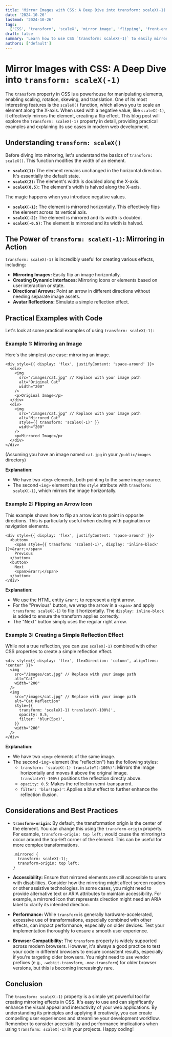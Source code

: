 ```yaml
---
title: 'Mirror Images with CSS: A Deep Dive into transform: scaleX(-1)'
date: '2024-10-26'
lastmod: '2024-10-26'
tags:
  ['CSS', 'transform', 'scaleX', 'mirror image', 'flipping', 'front-end development', 'CSS tricks']
draft: false
summary: 'Learn how to use CSS `transform: scaleX(-1)` to easily mirror images and elements, creating interesting visual effects and dynamic interfaces. This comprehensive guide includes practical examples and explains the underlying concepts for front-end developers.'
authors: ['default']
---
```


# Mirror Images with CSS: A Deep Dive into `transform: scaleX(-1)`

The `transform` property in CSS is a powerhouse for manipulating elements, enabling scaling, rotation, skewing, and translation. One of its most interesting features is the `scaleX()` function, which allows you to scale an element along the X-axis. When used with a negative value, like `scaleX(-1)`, it effectively mirrors the element, creating a flip effect. This blog post will explore the `transform: scaleX(-1)` property in detail, providing practical examples and explaining its use cases in modern web development.

## Understanding `transform: scaleX()`

Before diving into mirroring, let's understand the basics of `transform: scaleX()`. This function modifies the width of an element.

- **`scaleX(1)`:** The element remains unchanged in the horizontal direction. It's essentially the default state.
- **`scaleX(2)`:** The element's width is doubled along the X-axis.
- **`scaleX(0.5)`:** The element's width is halved along the X-axis.

The magic happens when you introduce negative values.

- **`scaleX(-1)`:** The element is mirrored horizontally. This effectively flips the element across its vertical axis.
- **`scaleX(-2)`:** The element is mirrored and its width is doubled.
- **`scaleX(-0.5)`:** The element is mirrored and its width is halved.

## The Power of `transform: scaleX(-1)`: Mirroring in Action

`transform: scaleX(-1)` is incredibly useful for creating various effects, including:

- **Mirroring Images:** Easily flip an image horizontally.
- **Creating Dynamic Interfaces:** Mirroring icons or elements based on user interaction or state.
- **Directional Arrows:** Point an arrow in different directions without needing separate image assets.
- **Avatar Reflections:** Simulate a simple reflection effect.

## Practical Examples with Code

Let's look at some practical examples of using `transform: scaleX(-1)`:

### Example 1: Mirroring an Image

Here's the simplest use case: mirroring an image.

```plaintext
<div style={{ display: 'flex', justifyContent: 'space-around' }}>
  <div>
    <img
      src="/images/cat.jpg" // Replace with your image path
      alt="Original Cat"
      width="200"
    />
    <p>Original Image</p>
  </div>
  <div>
    <img
      src="/images/cat.jpg" // Replace with your image path
      alt="Mirrored Cat"
      style={{ transform: 'scaleX(-1)' }}
      width="200"
    />
    <p>Mirrored Image</p>
  </div>
</div>

```

(Assuming you have an image named `cat.jpg` in your `/public/images` directory)

**Explanation:**

- We have two `<img>` elements, both pointing to the same image source.
- The second `<img>` element has the `style` attribute with `transform: scaleX(-1)`, which mirrors the image horizontally.

### Example 2: Flipping an Arrow Icon

This example shows how to flip an arrow icon to point in opposite directions. This is particularly useful when dealing with pagination or navigation elements.

```plaintext
<div style={{ display: 'flex', justifyContent: 'space-around' }}>
  <button>
    <span style={{ transform: 'scaleX(-1)', display: 'inline-block' }}>&rarr;</span>
    Previous
  </button>
  <button>
    Next
    <span>&rarr;</span>
  </button>
</div>
```

**Explanation:**

- We use the HTML entity `&rarr;` to represent a right arrow.
- For the "Previous" button, we wrap the arrow in a `<span>` and apply `transform: scaleX(-1)` to flip it horizontally. The `display: inline-block` is added to ensure the transform applies correctly.
- The "Next" button simply uses the regular right arrow.

### Example 3: Creating a Simple Reflection Effect

While not a true reflection, you can use `scaleX(-1)` combined with other CSS properties to create a simple reflection effect.

```plaintext
<div style={{ display: 'flex', flexDirection: 'column', alignItems: 'center' }}>
  <img
    src="/images/cat.jpg" // Replace with your image path
    alt="Cat"
    width="200"
  />
  <img
    src="/images/cat.jpg" // Replace with your image path
    alt="Cat Reflection"
    style={{
      transform: 'scaleX(-1) translateY(-100%)',
      opacity: 0.5,
      filter: 'blur(5px)',
    }}
    width="200"
  />
</div>
```

**Explanation:**

- We have two `<img>` elements of the same image.
- The second `<img>` element (the "reflection") has the following styles:
  - `transform: 'scaleX(-1) translateY(-100%)'`: Mirrors the image horizontally and moves it above the original image. `translateY(-100%)` positions the reflection directly above.
  - `opacity: 0.5`: Makes the reflection semi-transparent.
  - `filter: 'blur(5px)'`: Applies a blur effect to further enhance the reflection illusion.

## Considerations and Best Practices

- **`transform-origin`:** By default, the transformation origin is the center of the element. You can change this using the `transform-origin` property. For example, `transform-origin: top left;` would cause the mirroring to occur around the top-left corner of the element. This can be useful for more complex transformations.

  ```plaintext
  .mirrored {
    transform: scaleX(-1);
    transform-origin: top left;
  }
  ```

- **Accessibility:** Ensure that mirrored elements are still accessible to users with disabilities. Consider how the mirroring might affect screen readers or other assistive technologies. In some cases, you might need to provide alternative text or ARIA attributes to maintain accessibility. For example, a mirrored icon that represents direction might need an ARIA label to clarify its intended direction.

- **Performance:** While `transform` is generally hardware-accelerated, excessive use of transformations, especially combined with other effects, can impact performance, especially on older devices. Test your implementation thoroughly to ensure a smooth user experience.

- **Browser Compatibility:** The `transform` property is widely supported across modern browsers. However, it's always a good practice to test your code in different browsers to ensure consistent results, especially if you're targeting older browsers. You might need to use vendor prefixes (e.g., `-webkit-transform`, `-moz-transform`) for older browser versions, but this is becoming increasingly rare.

## Conclusion

The `transform: scaleX(-1)` property is a simple yet powerful tool for creating mirroring effects in CSS. It's easy to use and can significantly enhance the visual appeal and interactivity of your web applications. By understanding its principles and applying it creatively, you can create compelling user experiences and streamline your development workflow. Remember to consider accessibility and performance implications when using `transform: scaleX(-1)` in your projects. Happy coding!
